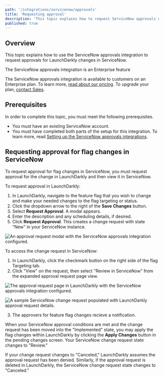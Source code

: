 ```yaml
---
path: '/integrations/servicenow/approvals'
title: 'Requesting approval'
description: 'This topic explains how to request ServiceNow approvals using LaunchDarkly.'
published: true
---
```


## Overview

This topic explains how to use the ServiceNow approvals integration to request approvals for LaunchDarkly changes in ServiceNow.

<Callout intent="info">
  <CalloutTitle>The ServiceNow approvals integration is an Enterprise feature</CalloutTitle>
  <CalloutDescription>

The ServiceNow approvals integration is available to customers on an Enterprise plan. To learn more, [read about our pricing](https://launchdarkly.com/pricing/). To upgrade your plan, [contact Sales](https://launchdarkly.com/contact-sales/).

  </CalloutDescription>
</Callout>


## Prerequisites

In order to complete this topic, you must meet the following prerequisites.

- You must have an existing ServiceNow account.
- You must have completed both parts of the setup for this integration. To learn more, read [Setting up the ServiceNow approvals integrations](/integrations/servicenow/setting-up).

## Requesting approval for flag changes in ServiceNow

To request approval for flag changes in ServiceNow, you must request approval for the change in LaunchDarkly and then view it in ServiceNow.

To request approval in LaunchDarkly:

1. In LaunchDarkly, navigate to the feature flag that you wish to change and make your needed changes to the flag targeting or status.
2. Click the dropdown arrow to the right of the **Save Changes** button.
3. Select **Request Approval**. A modal appears.
4. Enter the description and any scheduling details, if desired.
5. Click **Request Approval**. This creates a change request with state "New" in your ServiceNow instance.

![An approval request modal with the ServiceNow approvals integration configured.](../../images/servicenow-create-approval-request-modal.png)

To access the change request in ServiceNow:

1. In LaunchDarkly, click the checkmark button on the right side of the flag Targeting tab.
2. Click "View" on the request, then select "Review in ServiceNow" from the expanded approval request page view.

![The approval request page in LaunchDarkly with the ServiceNow approvals integration configured.](../../images/servicenow-approval-request.png)

![A sample ServiceNow change request populated with LaunchDarkly approval request details.](../../images/servicenow-change-request.png)

3. The approvers for feature flag changes recieve a notification.

When your ServiceNow approval conditions are met and the change request has been moved into the "Implemented" state, you may apply the flag changes within LaunchDarkly by clicking the **Apply Changes** button in the pending changes screen. Your ServiceNow change request state changes to "Review."

If your change request changes to "Canceled," LaunchDarkly assumes the approval request has been denied. Similarly, if the approval request is deleted in LaunchDarkly, the ServiceNow change request state changes to "Canceled."
